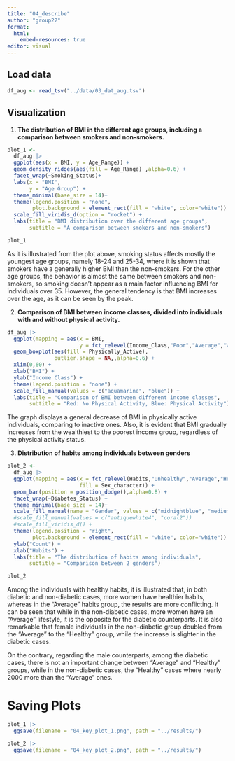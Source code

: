 ```yaml
---
title: "04_describe"
author: "group22"
format:
  html:
    embed-resources: true
editor: visual
---
```


## Load data

```r
df_aug <- read_tsv("../data/03_dat_aug.tsv")
```

## Visualization

1.  **The distribution of BMI in the different age groups, including a comparison between smokers and non-smokers.**

```r
plot_1 <- 
  df_aug |> 
  ggplot(aes(x = BMI, y = Age_Range)) +
  geom_density_ridges(aes(fill = Age_Range) ,alpha=0.6) + 
  facet_wrap(~Smoking_Status)+
  labs(x = "BMI",
       y = "Age Group") +
  theme_minimal(base_size = 14)+
  theme(legend.position = "none",
        plot.background = element_rect(fill = "white", color="white")) +
  scale_fill_viridis_d(option = "rocket") +
  labs(title = "BMI distribution over the different age groups", 
       subtitle = "A comparison between smokers and non-smokers")

plot_1
```

As it is illustrated from the plot above, smoking status affects mostly the youngest age groups, namely 18-24 and 25-34, where it is shown that smokers have a generally higher BMI than the non-smokers. For the other age groups, the behavior is almost the same between smokers and non-smokers, so smoking doesn't appear as a main factor influencing BMI for individuals over 35. However, the general tendency is that BMI increases over the age, as it can be seen by the peak.

2.  **Comparison of BMI between income classes, divided into individuals with and without physical activity.**

```r
df_aug |> 
  ggplot(mapping = aes(x = BMI,
                       y = fct_relevel(Income_Class,"Poor","Average","Wealthy"))) +
  geom_boxplot(aes(fill = Physically_Active),
               outlier.shape = NA,,alpha=0.6) +
  xlim(0,60) +
  xlab("BMI") +
  ylab("Income Class") +
  theme(legend.position = "none") +
  scale_fill_manual(values = c("aquamarine", "blue")) +
  labs(title = "Comparison of BMI between different income classes", 
       subtitle = "Red: No Physical Activity, Blue: Physical Activity")
```

The graph displays a general decrease of BMI in physically active individuals, comparing to inactive ones. Also, it is evident that BMI gradually increases from the wealthiest to the poorest income group, regardless of the physical activity status.

3.  **Distribution of habits among individuals between genders**

```r
plot_2 <- 
  df_aug |> 
  ggplot(mapping = aes(x = fct_relevel(Habits,"Unhealthy","Average","Healthy"),
                       fill = Sex_character)) +
  geom_bar(position = position_dodge(),alpha=0.8) +
  facet_wrap(~Diabetes_Status) +
  theme_minimal(base_size = 14)+
  scale_fill_manual(name = "Gender", values = c("midnightblue", "mediumorchid2")) +
  #scale_fill_manual(values = c("antiquewhite4", "coral2"))
  #scale_fill_viridis_d() +
  theme(legend.position = "right",
        plot.background = element_rect(fill = "white", color="white")) +
  ylab("Count") +
  xlab("Habits") +
  labs(title = "The distribution of habits among individuals", 
       subtitle = "Comparison between 2 genders")

plot_2
```

Among the individuals with healthy habits, it is illustrated that, in both diabetic and non-diabetic cases, more women have healthier habits, whereas in the "Average" habits group, the results are more conflicting. It can be seen that while in the non-diabetic cases, more women have an "Average" lifestyle, it is the opposite for the diabetic counterparts. It is also remarkable that female individuals in the non-diabetic group doubled from the "Average" to the "Healthy" group, while the increase is slighter in the diabetic cases.

On the contrary, regarding the male counterparts, among the diabetic cases, there is not an important change between "Average" and "Healthy" groups, while in the non-diabetic cases, the "Healthy" cases where nearly 2000 more than the "Average" ones.

# Saving Plots

```r
plot_1 |> 
  ggsave(filename = "04_key_plot_1.png", path = "../results/")

plot_2 |> 
  ggsave(filename = "04_key_plot_2.png", path = "../results/")
```
